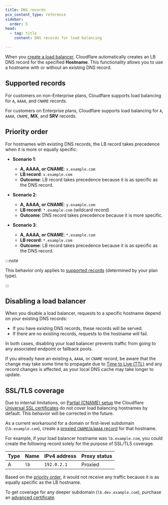 ```yaml
---
title: DNS records
pcx_content_type: reference
sidebar:
  order: 5
head:
  - tag: title
    content: DNS records for load balancing

---
```


When you [create a load balancer](/load-balancing/load-balancers/create-load-balancer/), Cloudflare automatically creates an LB DNS record for the specified **Hostname**. This functionality allows you to use a hostname with or without an existing DNS record.

## Supported records

For customers on non-Enterprise plans, Cloudflare supports load balancing for `A`, `AAAA`, and `CNAME` records.

For customers on Enterprise plans, Cloudflare supports load balancing for `A`, `AAAA`, `CNAME`, **MX**, and **SRV** records.

## Priority order

For hostnames with existing DNS records, the LB record takes precedence when it is more or equally specific:

* **Scenario 1**:

  * **A, AAAA, or CNAME**: `x.example.com`
  * **LB record**: `x.example.com`
  * **Outcome**: LB record takes precedence because it is as specific as the DNS record.

* **Scenario 2**:

  * **A, AAAA, or CNAME**: `y.example.com`
  * **LB record**: `*.example.com` (wildcard record)
  * **Outcome**: DNS record takes precedence because it is more specific.

* **Scenario 3**:

  * **A, AAAA, or CNAME**: `*.example.com`
  * **LB record**: `*.example.com`
  * **Outcome**: LB record takes precedence because it is as specific as the DNS record.

:::note


This behavior only applies to [supported records](#supported-records) (determined by your plan type).


:::

## Disabling a load balancer

When you disable a load balancer, requests to a specific hostname depend on your existing DNS records:

* If you have existing DNS records, these records will be served.
* If there are no existing records, requests to the hostname will fail.

In both cases, disabling your load balancer prevents traffic from going to any associated endpoint or fallback pools.

If you already have an existing `A`, `AAAA`, or `CNAME` record, be aware that the change may take some time to propagate due to [Time to Live (TTL)](/dns/manage-dns-records/reference/ttl/) and any record changes is affected, as your local DNS cache may take longer to update.

## SSL/TLS coverage

Due to internal limitations, on [Partial (CNAME) setup](/dns/zone-setups/partial-setup/) the Cloudflare [Universal SSL certificates](/ssl/edge-certificates/universal-ssl/) do not cover load balancing hostnames by default. This behavior will be corrected in the future.

As a current workaround for a domain or first-level subdomain (`lb.example.com`), create a [proxied `CNAME`/`A`/`AAAA` record](/dns/manage-dns-records/how-to/create-dns-records/) for that hostname.

For example, if your load balancer hostname was `lb.example.com`, you could create the following record solely for the purpose of SSL/TLS coverage.

| Type | Name | IPv4 address | Proxy status |
| ---- | ---- | ------------ | ------------ |
| A    | `lb` | `192.0.2.1`  | Proxied      |

Based on the [priority order](#priority-order), it would not receive any traffic because it is as equally specific as the LB hostname.

To get coverage for any deeper subdomain (`lb.dev.example.com`), purchase an [advanced certificate](/ssl/edge-certificates/advanced-certificate-manager/).
